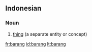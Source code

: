 ==Indonesian==

===Noun===
{{infl|id|noun}}

# [[thing]] (a separate entity or concept)

{{tbot entry|Indonesian|thing|2007|December|id}}

[[fr:barang]]
[[id:barang]]
[[lt:barang]]